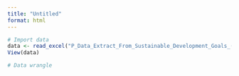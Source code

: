 ```yaml
---
title: "Untitled"
format: html
---
```


```r
# Import data
data <- read_excel("P_Data_Extract_From_Sustainable_Development_Goals_(SDGs) (3).xlsx")
View(data)
```

```r
# Data wrangle

```

